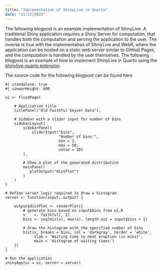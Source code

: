 ```yaml
---
title: "Implementation of ShinyLive in Quarto"
date: "11/15/2023"
---
```


The following blogpost is an example implementation of ShinyLive. A traditional Shiny application requires a Shiny Server for computation, that handles both the computation and serving the application to the user. The inverse is true with the implementation of ShinyLive and WebR, where the application can be hosted on a static web server similar to GitHub Pages, and the computation is handled by the user themselves. The following blogpost is an example of how to implement ShinyLive in Quarto using the [shinylive-quarto extension](https://quarto-ext.github.io/shinylive/).

The source code for the following blogpost can be found here

```shinylive-r
#| standalone: true
#| viewerHeight: 600

ui <- fluidPage(

    # Application title
    titlePanel("Old Faithful Geyser Data"),

    # Sidebar with a slider input for number of bins 
    sidebarLayout(
        sidebarPanel(
            sliderInput("bins",
                        "Number of bins:",
                        min = 1,
                        max = 50,
                        value = 30)
        ),

        # Show a plot of the generated distribution
        mainPanel(
           plotOutput("distPlot")
        )
    )
)

# Define server logic required to draw a histogram
server <- function(input, output) {

    output$distPlot <- renderPlot({
        # generate bins based on input$bins from ui.R
        x    <- faithful[, 2]
        bins <- seq(min(x), max(x), length.out = input$bins + 1)

        # draw the histogram with the specified number of bins
        hist(x, breaks = bins, col = 'darkgray', border = 'white',
             xlab = 'Waiting time to next eruption (in mins)',
             main = 'Histogram of waiting times')
    })
}

# Run the application 
shinyApp(ui = ui, server = server)

```

